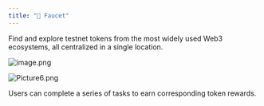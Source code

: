 ```yaml
---
title: "🤑 Faucet"
---
```


Find and explore testnet tokens from the most widely used Web3 ecosystems, all centralized in a single location.

![image.png](/images/image.png)

![Picture6.png](/images/Picture6.png)

Users can complete a series of tasks to earn corresponding token rewards.